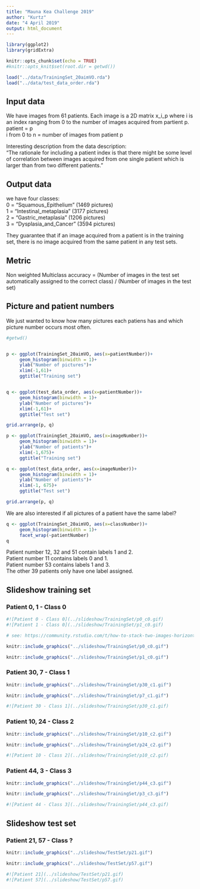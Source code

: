 ---
title: "Mauna Kea Challenge 2019"
author: "Kurtz"
date: "4 April 2019"
output: html_document
---

```{r setup, include=FALSE}
library(ggplot2)
library(gridExtra)

knitr::opts_chunk$set(echo = TRUE)
#knitr::opts_knit$set(root.dir = getwd())

load("../data/TrainingSet_20aimVO.rda")
load("../data/test_data_order.rda")

```

## Input data

We have images from 61 patients.
Each image is a 2D matrix x_i_p where i is an index ranging from 0 to the number of images acquired from partient p.  
patient = p  
i from 0 to n = number of images from patient p

Interesting description from the data description:  
"The rationale for including a patient index is that there might be some level of correlation
between images acquired from one single patient which is larger than from two different
patients."

## Output data

we have four classes:  
0 = “Squamous_Epithelium”   (1469 pictures)  
1 = “Intestinal_metaplasia” (3177 pictures)  
2 = “Gastric_metaplasia”    (1206 pictures)  
3 = “Dysplasia_and_Cancer”  (3594 pictures)  

They guarantee that if an image acquired from a patient is in the training set, there is no image
acquired from the same patient in any test sets.

## Metric

Non weighted Multiclass accuracy =
(Number of images in the test set automatically assigned to the correct class) /
(Number of images in the test set)


## Picture and patient numbers

We just wanted to know how many pictures each patiens has and which picture number occurs most often.

```{r, echo=FALSE}
#getwd()


p <- ggplot(TrainingSet_20aimVO, aes(x=patientNumber))+
     geom_histogram(binwidth = 1)+
     ylab("Number of pictures")+
     xlim(-1,61)+
     ggtitle("Training set")


q <- ggplot(test_data_order, aes(x=patientNumber))+
     geom_histogram(binwidth = 1)+
     ylab("Number of pictures")+
     xlim(-1,61)+
     ggtitle("Test set")

grid.arrange(p, q)
```



```{r, echo=FALSE}
p <- ggplot(TrainingSet_20aimVO, aes(x=imageNumber))+
     geom_histogram(binwidth = 1)+
     ylab("Number of patients")+
     xlim(-1,675)+
     ggtitle("Training set")

q <- ggplot(test_data_order, aes(x=imageNumber))+
     geom_histogram(binwidth = 1)+
     ylab("Number of patients")+
     xlim(-1, 675)+
     ggtitle("Test set")

grid.arrange(p, q)
```

We are also interested if all pictures of a patient have the same label?


```{r, echo=FALSE}


q <- ggplot(TrainingSet_20aimVO, aes(x=classNumber))+
     geom_histogram(binwidth = 1)+
     facet_wrap(~patientNumber)
q

```

Patient number 12, 32 and 51 contain labels 1 and 2.  
Patient number 11 contains labels 0 and 1.  
Patient number 53 contains labels 1 and 3.  
The other 39 patients only have one label assigned.  

## Slideshow training set

### Patient 0, 1 - Class 0

```{r image_grobs, fig.show = "hold", out.width = "30%", fig.align = "default", echo=F}

#![Patient 0 - Class 0](../slideshow/TrainingSet/p0_c0.gif)
#![Patient 1 - Class 0](../slideshow/TrainingSet/p1_c0.gif)

# see: https://community.rstudio.com/t/how-to-stack-two-images-horizontally-in-r-markdown/18941

knitr::include_graphics("../slideshow/TrainingSet/p0_c0.gif")

knitr::include_graphics("../slideshow/TrainingSet/p1_c0.gif")


```


### Patient 30, 7 - Class 1

```{r image_grobs2, fig.show = "hold", out.width = "30%", fig.align = "default", echo=F}

knitr::include_graphics("../slideshow/TrainingSet/p30_c1.gif")

knitr::include_graphics("../slideshow/TrainingSet/p7_c1.gif")

#![Patient 30 - Class 1](../slideshow/TrainingSet/p30_c1.gif)

```


### Patient 10, 24 - Class 2

```{r image_grobs3, fig.show = "hold", out.width = "30%", fig.align = "default", echo=F}

knitr::include_graphics("../slideshow/TrainingSet/p10_c2.gif")

knitr::include_graphics("../slideshow/TrainingSet/p24_c2.gif")

#![Patient 10 - Class 2](../slideshow/TrainingSet/p10_c2.gif)

```


### Patient 44, 3 - Class 3

```{r image_grobs4, fig.show = "hold", out.width = "30%", fig.align = "default", echo=F}

knitr::include_graphics("../slideshow/TrainingSet/p44_c3.gif")

knitr::include_graphics("../slideshow/TrainingSet/p3_c3.gif")

#![Patient 44 - Class 3](../slideshow/TrainingSet/p44_c3.gif)

```


## Slideshow test set

### Patient 21, 57 - Class ?

```{r image_grobs5, fig.show = "hold", out.width = "30%", fig.align = "default", echo=FALSE}

knitr::include_graphics("../slideshow/TestSet/p21.gif")

knitr::include_graphics("../slideshow/TestSet/p57.gif")

#![Patient 21](../slideshow/TestSet/p21.gif)
#![Patient 57](../slideshow/TestSet/p57.gif)


```






